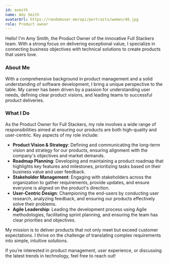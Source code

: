 ```yaml
---
id: asmith
name: Amy Smith
avatarUrl: https://randomuser.me/api/portraits/women/48.jpg
role: Product owner
---
```


Hello! I'm Amy Smith, the Product Owner of the innovative Full Stackers team. With a strong focus on delivering exceptional value, I specialize in connecting business objectives with technical solutions to create products that users love.

### About Me

With a comprehensive background in product management and a solid understanding of software development, I bring a unique perspective to the table. My career has been driven by a passion for understanding user needs, defining clear product visions, and leading teams to successful product deliveries.

### What I Do

As the Product Owner for Full Stackers, my role involves a wide range of responsibilities aimed at ensuring our products are both high-quality and user-centric. Key aspects of my role include:

- **Product Vision & Strategy**: Defining and communicating the long-term vision and strategy for our products, ensuring alignment with the company's objectives and market demands.
- **Roadmap Planning**: Developing and maintaining a product roadmap that highlights key features and milestones, prioritizing tasks based on their business value and user feedback.
- **Stakeholder Management**: Engaging with stakeholders across the organization to gather requirements, provide updates, and ensure everyone is aligned on the product's direction.
- **User-Centric Design**: Championing the end-users by conducting user research, analyzing feedback, and ensuring our products effectively solve their problems.
- **Agile Leadership**: Leading the development process using Agile methodologies, facilitating sprint planning, and ensuring the team has clear priorities and objectives.

My mission is to deliver products that not only meet but exceed customer expectations. I thrive on the challenge of translating complex requirements into simple, intuitive solutions.

If you’re interested in product management, user experience, or discussing the latest trends in technology, feel free to reach out!

